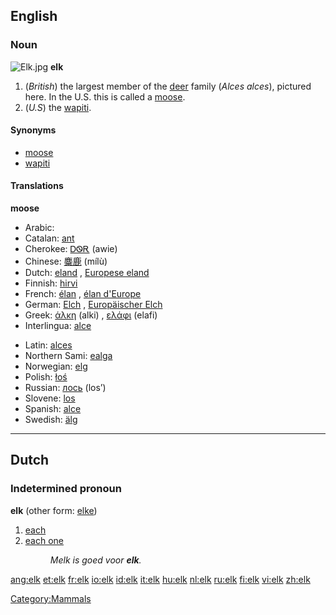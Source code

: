 {{wikipedia}}
==English==

=== Noun ===
[[Image:Elk.jpg|thumbnail|right]]
'''elk'''

#(''British'') the largest member of the [[deer]] family (''Alces alces''), pictured here. In the U.S. this is called a [[moose]].
#(''U.S'') the [[wapiti]].

==== Synonyms ====
*[[moose]]
*[[wapiti]]

====Translations====
'''moose'''
{{top}}
*Arabic: {{ARchar|[[موظ]]}} {{Unicode|(al-mu:ʐ)}} {{m}}
*Catalan: [[ant#Catalan|ant]] {{m}}
*Cherokee: [[ᎠᏫᎡ]] (awie)
*Chinese: [[麋鹿]] (mílù)
*Dutch: [[eland]] {{m}}, [[Europese eland]] {{m}}
*Finnish: [[hirvi]]
*French: [[élan]] {{m}}, [[élan d'Europe]] {{m}}
*German: [[Elch]] {{m}}, [[Europäischer Elch]] {{m}}
*Greek: [[άλκη]] (alki) {{f}}, [[ελάφι]] (elafi) {{n}}
*Interlingua: [[alce]]
{{mid}}
*Latin: [[alces]] {{f}}
*Northern Sami: [[ealga]]
*Norwegian: [[elg]] {{m}}
*Polish: [[łoś]] {{m}}
*Russian: [[лось]] (los’) {{m}}
*Slovene: [[los]] {{m}}
*Spanish: [[alce]]
*Swedish: [[älg]] {{c}}
{{bottom}}

[[Category:Mammals]]
----

==Dutch==
===Indetermined pronoun===
'''elk''' (other form: [[elke]])

#[[each]]
#[[each one]]
#: ''Melk is goed voor '''elk'''.''

[[ang:elk]]
[[et:elk]]
[[fr:elk]]
[[io:elk]]
[[id:elk]]
[[it:elk]]
[[hu:elk]]
[[nl:elk]]
[[ru:elk]]
[[fi:elk]]
[[vi:elk]]
[[zh:elk]]